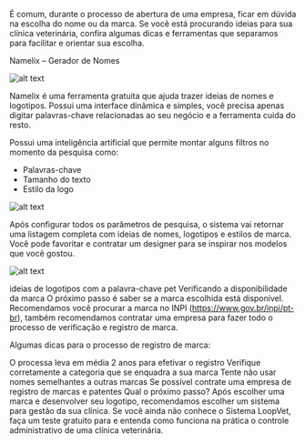 É comum, durante o processo de abertura de uma empresa, ficar em dúvida na escolha do nome ou da marca. Se você está procurando ideias para sua clínica veterinária, confira algumas dicas e ferramentas que separamos para facilitar e orientar sua escolha.

Namelix – Gerador de Nomes

![alt text](/namelix.png)

Namelix é uma ferramenta gratuita que ajuda trazer ideias de nomes e logotipos. Possui uma interface dinâmica e simples, você precisa apenas digitar palavras-chave relacionadas ao seu negócio e a ferramenta cuida do resto.

Possui uma inteligência artificial que permite montar alguns filtros no momento da pesquisa como:

- Palavras-chave
- Tamanho do texto
- Estilo da logo

![alt text](/namelix-estilo.png)

Após configurar todos os parâmetros de pesquisa, o sistema vai retornar uma listagem completa com ideias de nomes, logotipos e estilos de marca. Você pode favoritar e contratar um designer para se inspirar nos modelos que você gostou.

![alt text](/namelix-pet.png)

ideias de logotipos com a palavra-chave pet
Verificando a disponibilidade da marca
O próximo passo é saber se a marca escolhida está disponível. Recomendamos você procurar a marca no INPI (https://www.gov.br/inpi/pt-br), também recomendamos contratar uma empresa para fazer todo o processo de verificação e registro de marca.

Algumas dicas para o processo de registro de marca:

O processa leva em média 2 anos para efetivar o registro
Verifique corretamente a categoria que se enquadra a sua marca
Tente não usar nomes semelhantes a outras marcas
Se possível contrate uma empresa de registro de marcas e patentes
Qual o próximo passo?
Após escolher uma marca e desenvolver seu logotipo, recomendamos escolher um sistema para gestão da sua clínica. Se você ainda não conhece o Sistema LoopVet, faça um teste gratuito para e entenda como funciona na prática o controle administrativo de uma clínica veterinária.
